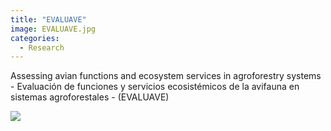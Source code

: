 ```yaml
---
title: "EVALUAVE"
image: EVALUAVE.jpg
categories:
  - Research
---
```


Assessing avian functions and ecosystem services in
agroforestry systems - Evaluación de funciones y servicios ecosistémicos de la
avifauna en sistemas agroforestales - (EVALUAVE)

![](EVALUAVE.jpg)
